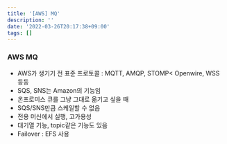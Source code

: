 ```yaml
---
title: '[AWS] MQ'
description: ''
date: '2022-03-26T20:17:38+09:00'
tags: []
---
```


### AWS MQ
- AWS가 생기기 전 표준 프로토콜 : MQTT, AMQP, STOMP< Openwire, WSS 등등
- SQS, SNS는 Amazon의 기능임
- 온프로미스 큐를 그냥 그대로 옮기고 싶을 때
- SQS/SNS만큼 스케일할 수 없음
- 전용 머신에서 실행, 고가용성
- 대기열 기능, topic같은 기능도 있음
- Failover : EFS 사용